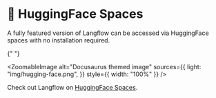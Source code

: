 # 🤗 HuggingFace Spaces

A fully featured version of Langflow can be accessed via HuggingFace spaces with no installation required.


{" "}

<ZoomableImage
  alt="Docusaurus themed image"
  sources={{
    light: "img/hugging-face.png",
  }}
  style={{ width: "100%" }}
/>

Check out Langflow on [HuggingFace Spaces](https://huggingface.co/spaces/Logspace/Langflow).
